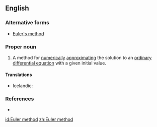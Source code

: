 ==English==

===Alternative forms===
* [[Euler's method]]

===Proper noun===
{{en-proper noun|head=[[Euler]] [[method]]}}

# {{context|differential equations|lang=en}} A method for [[numerically]] [[approximating]] the solution to an [[ordinary differential equation]] with a given initial value.

====Translations====
{{trans-top|mathematical method}}
* Icelandic: {{t|is|Euler-aðferð|f}}
{{trans-mid}}
{{trans-bottom}}

===References===
* {{pedialite}}

[[id:Euler method]]
[[zh:Euler method]]